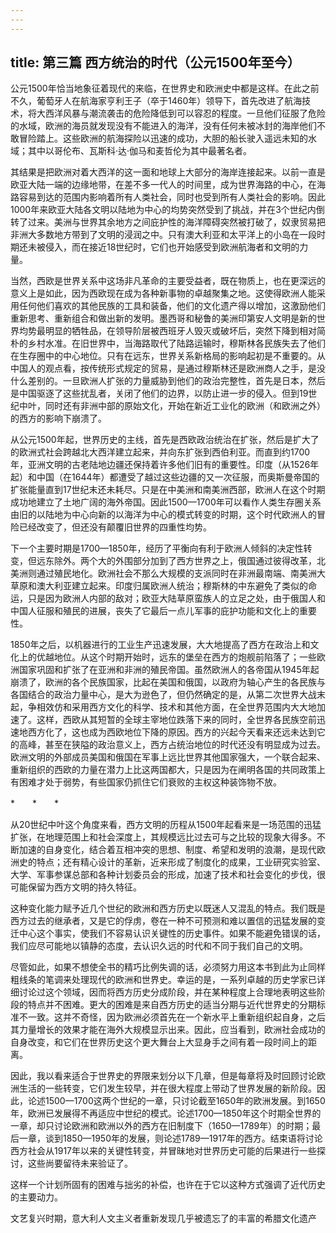```yaml
---
---
---
```

title: 第三篇 西方统治的时代（公元1500年至今）
---




公元1500年恰当地象征着现代的来临，在世界史和欧洲史中都是这样。在此之前不久，葡萄牙人在航海家亨利王子（卒于1460年）领导下，首先改进了航海技术，将大西洋风暴与潮流袭击的危险降低到可以容忍的程度。一旦他们征服了危险的水域，欧洲的海员就发现没有不能进入的海洋，没有任何未被冰封的海岸他们不敢冒险踏上。这些欧洲的航海探险以迅速的成功，大胆的船长驶入遥远未知的水域；其中以哥伦布、瓦斯科·达·伽马和麦哲伦为其中最著名者。

其结果是把欧洲对着大西洋的这一面和地球上大部分的海岸连接起来。以前一直是欧亚大陆一端的边缘地带，在差不多一代人的时间里，成为世界海路的中心，在海路容易到达的范围内影响着所有人类社会，同时也受到所有人类社会的影响。因此1000年来欧亚大陆各文明以陆地为中心的均势突然受到了挑战，并在3个世纪内倒转了过来。美洲与世界其余地方之间庇护性的海洋障碍突然被打破了，奴隶贸易把非洲大多数地方带到了文明的浸润之中。只有澳大利亚和太平洋上的小岛在一段时期还未被侵入，而在接近18世纪时，它们也开始感受到欧洲航海者和文明的力量。

当然，西欧是世界关系中这场非凡革命的主要受益者，既在物质上，也在更深远的意义上是如此，因为西欧现在成为各种新事物的卓越聚集之地。这使得欧洲人能采用任何他们喜欢的其他民族的工具和装备，他们的文化遗产得以增加，这激励他们重新思考、重新组合和做出新的发明。墨西哥和秘鲁的美洲印第安人文明是新的世界均势最明显的牺牲品，在领导阶层被西班牙人毁灭或破坏后，突然下降到相对简朴的乡村水准。在旧世界中，当海路取代了陆路运输时，穆斯林各民族失去了他们在生存圈中的中心地位。只有在远东，世界关系新格局的影响起初是不重要的。从中国人的观点看，按传统形式规定的贸易，是通过穆斯林还是欧洲商人之手，是没什么差别的。一旦欧洲人扩张的力量威胁到他们的政治完整性，首先是日本，然后是中国驱逐了这些扰乱者，关闭了他们的边界，以防止进一步的侵入。但到19世纪中叶，同时还有非洲中部的原始文化，开始在新近工业化的欧洲（和欧洲之外）的西方的影响下崩溃了。

从公元1500年起，世界历史的主线，首先是西欧政治统治在扩张，然后是扩大了的欧洲式社会跨越北大西洋建立起来，并向东扩张到西伯利亚。而直到约1700年，亚洲文明的古老陆地边疆还保持着许多他们旧有的重要性。印度（从1526年起）和中国（在1644年）都遭受了越过这些边疆的又一次征服，而奥斯曼帝国的扩张能量直到17世纪末还未耗尽。只是在中美洲和南美洲西部，欧洲人在这个时期成功地建立了土地广阔的海外帝国。因此1500—1700年可以看作人类生存圈关系由旧的以陆地为中心向新的以海洋为中心的模式转变的时期，这个时代欧洲人的冒险已经改变了，但还没有颠覆旧世界的四重性均势。

下一个主要时期是1700—1850年，经历了平衡向有利于欧洲人倾斜的决定性转变，但远东除外。两个大的外围部分加到了西方世界之上，俄国通过彼得改革，北美洲则通过殖民地化。欧洲社会不那么大规模的支派同时在非洲最南端、南美洲大草原和澳大利亚建立起来。印度归属欧洲人统治；穆斯林的中东避免了类似的命运，只是因为欧洲人内部的敌对；欧亚大陆草原蛮族人的立足之处，由于俄国人和中国人征服和殖民的进展，丧失了它最后一点儿军事的庇护功能和文化上的重要性。

1850年之后，以机器进行的工业生产迅速发展，大大地提高了西方在政治上和文化上的优越地位。从这个时期开始时，远东的堡垒在西方的炮舰前陷落了；一些欧洲国家巩固和扩张了在亚洲和非洲的殖民帝国。虽然欧洲人的各帝国从1945年起崩溃了，欧洲的各个民族国家，比起在美国和俄国，以政府为轴心产生的各民族与各国结合的政治力量中心，是大为逊色了，但仍然确定的是，从第二次世界大战末起，争相效仿和采用西方文化的科学、技术和其他方面，在全世界范围内大大地加速了。这样，西欧从其短暂的全球主宰地位跌落下来的同时，全世界各民族空前迅速地西方化了，这也成为西欧地位下降的原因。西方的兴起今天看来还远未达到它的高峰，甚至在狭隘的政治意义上，西方占统治地位的时代还没有明显成为过去。欧洲文明的外部成员美国和俄国在军事上远比世界其他国家强大，一个联合起来、重新组织的西欧的力量在潜力上比这两国都大，只是因为在阐明各国的共同政策上有困难才处于弱势，有些国家仍抓住它们衰败的主权这种装饰物不放。

*　　*　　*

从20世纪中叶这个角度来看，西方文明的历程从1500年起看来是一场范围的迅猛扩张，在地理范围上和社会深度上，其规模远比过去可与之比较的现象大得多。不断加速的自身变化，结合着互相冲突的思想、制度、希望和发明的浪潮，是现代欧洲史的特点；还有精心设计的革新，近来形成了制度化的成果，工业研究实验室、大学、军事参谋总部和各种计划委员会的形成，加速了技术和社会变化的步伐，很可能保留为西方文明的持久特征。

这种变化能力赋予近几个世纪的欧洲和西方历史以既迷人又混乱的特点。我们既是西方过去的继承者，又是它的俘虏，卷在一种不可预测和难以置信的迅猛发展的变迁中心这个事实，使我们不容易认识关键性的历史事件。如果不能避免错误的话，我们应尽可能地以镇静的态度，去认识久远的时代和不同于我们自己的文明。

尽管如此，如果不想使全书的精巧比例失调的话，必须努力用这本书到此为止同样粗线条的笔调来处理现代的欧洲和世界史。幸运的是，一系列卓越的历史学家已详细讨论过这个领域，因而将西方历史分成阶段，并在某种程度上合理地表明这些阶段的特点并不困难。更大的困难是来自西方历史的适当分期与近代世界史的分期标准不一致。这并不奇怪，因为欧洲必须首先在一个新水平上重新组织起自身，之后其力量增长的效果才能在海外大规模显示出来。因此，应当看到，欧洲社会成功的自身改变，和它们在世界历史这个更大舞台上大显身手之间有着一段时间上的距离。

因此，我以看来适合于世界史的界限来划分以下几章，但是每章将及时回顾讨论欧洲生活的一些转变，它们发生较早，并在很大程度上带动了世界发展的新阶段。因此，论述1500—1700这两个世纪的一章，只讨论截至1650年的欧洲发展。到1650年，欧洲已发展得不再适应中世纪的模式。论述1700—1850年这个时期全世界的一章，却只讨论欧洲和欧洲以外的西方在旧制度下（1650—1789年）的时期；最后一章，谈到1850—1950年的发展，则论述1789—1917年的西方。结束语将讨论西方社会从1917年以来的关键性转变，并冒昧地对世界历史可能的后果进行一些探讨，这些尚要留待未来验证了。

这样一个计划所固有的困难与拙劣的补偿，也许在于它以这种方式强调了近代历史的主要动力。





文艺复兴时期，意大利人文主义者重新发现几乎被遗忘了的丰富的希腊文化遗产
